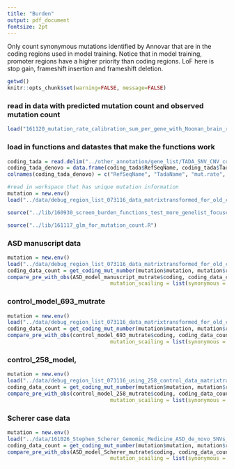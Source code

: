 ```yaml
---
title: "Burden"
output: pdf_document
fontsize: 2pt
---
```



Only count synonymous mutations identified by Annovar that are in the coding regions used in model training.
Notice that in model training, promoter regions have a higher priority than coding regions. 
LoF here is stop gain, frameshift insertion and frameshift deletion.


```r
getwd()
knitr::opts_chunk$set(warning=FALSE, message=FALSE)
```

### read in data with predicted mutation count and observed mutation count
```r
load("161120_mutation_rate_calibration_sum_per_gene_with_Noonan_brain_roadmap_union_1bp_overlap.Rdata")
```

### load in functions and datastes that make the functions work
```r
coding_tada = read.delim("../other_annotation/gene_list/TADA_SNV_CNV_combined_Feb7.txt", header = TRUE, sep = "\t", stringsAsFactors = FALSE)
coding_tada_denovo = data.frame(coding_tada$RefSeqName, coding_tada$TadaName, coding_tada$mut.rate, coding_tada$dn.LoF, coding_tada$dn.mis3, coding_tada$BF.SNV.dn, coding_tada$BF.combined, coding_tada$qvalue.combined)
colnames(coding_tada_denovo) = c("RefSeqName", "TadaName", "mut.rate", "dn.LoF", "dn.mis3", "BF.SNV.dn", "BF.combined", "qvalue.combined")

#read in workspace that has unique mutation information
mutation = new.env()
load("../data/debug_region_list_073116_data_matrixtransformed_for_old_code.Rdata", envir = mutation)

source("../lib/160930_screen_burden_functions_test_more_genelist_focused.R")

source("../lib/161117_glm_for_mutation_count.R")

```



### ASD manuscript data
```r
mutation = new.env()
load("../data/debug_region_list_073116_data_matrixtransformed_for_old_code.Rdata", envir = mutation)
coding_data_count = get_coding_mut_number(mutation$mutation, mutation$ref_alt_allele, "../other_annotation/epigenomic_annotation/Whole_genome.promoter_yanyu_10kb_exons_no_utr_no_na_genes.50bp_window.bed", "/media/yuwen/Elements/ANNOVAR/annovar/", "ASD","no")
compare_pre_with_obs(ASD_model_manuscript_mutrate$coding, coding_data_count$coding_mut_for_gene, geneset = c("stringent_ASD", "relaxed_ASD", "nonASD_genes","constraint_union"), mutation_type = c("synonymous", "nonsynonymous", "LoF"), 
                                 mutation_scailing = list(synonymous = 0.2, nonsynonymous = 0.5, LoF = 0.01))

```


### control_model_693_mutrate
```r
mutation = new.env()
load("../data/debug_region_list_073116_data_matrixtransformed_for_old_code.Rdata", envir = mutation)
coding_data_count = get_coding_mut_number(mutation$mutation, mutation$ref_alt_allele, "../other_annotation/epigenomic_annotation/Whole_genome.promoter_yanyu_10kb_exons_no_utr_no_na_genes.50bp_window.bed", "/media/yuwen/Elements/ANNOVAR/annovar/", "control","no")
compare_pre_with_obs(control_model_693_mutrate$coding, coding_data_count$coding_mut_for_gene, geneset = c("stringent_ASD", "relaxed_ASD", "nonASD_genes","constraint_union"), mutation_type = c("synonymous", "nonsynonymous", "LoF"), 
                                 mutation_scailing = list(synonymous = 0.2, nonsynonymous = 0.5, LoF = 0.01))

```

### control_258_model, 
```r
mutation = new.env()
load("../data/debug_region_list_073116_using_258_control_data_matrixtransformed_for_old_code.Rdata", envir = mutation)
coding_data_count = get_coding_mut_number(mutation$mutation, mutation$ref_alt_allele, "../other_annotation/epigenomic_annotation/Whole_genome.promoter_yanyu_10kb_exons_no_utr_no_na_genes.50bp_window.bed", "/media/yuwen/Elements/ANNOVAR/annovar/", "control","no")
compare_pre_with_obs(control_model_258_mutrate$coding, coding_data_count$coding_mut_for_gene, geneset = c("stringent_ASD", "relaxed_ASD", "nonASD_genes","constraint_union"), mutation_type = c("synonymous", "nonsynonymous", "LoF"), 
                                 mutation_scailing = list(synonymous = 0.2, nonsynonymous = 0.5, LoF = 0.01))

```

### Scherer case data
```r
mutation = new.env()
load("../data/161026_Stephen_Scherer_Gemomic_Medicine_ASD_de_novo_SNVs_germline_with_NC_control_data_matrixtransformed_for_old_code.Rdata", envir = mutation)
coding_data_count = get_coding_mut_number(mutation$mutation, mutation$ref_alt_allele, "../other_annotation/epigenomic_annotation/Whole_genome.promoter_yanyu_10kb_exons_no_utr_no_na_genes.50bp_window.bed", "/media/yuwen/Elements/ANNOVAR/annovar/", "ASD","no")
compare_pre_with_obs(ASD_model_Scherer_mutrate$coding, coding_data_count$coding_mut_for_gene, geneset = c("stringent_ASD", "relaxed_ASD", "nonASD_genes","constraint_union"), mutation_type = c("synonymous", "nonsynonymous", "LoF"), 
                                 mutation_scailing = list(synonymous = 0.2, nonsynonymous = 0.5, LoF = 0.01))

```
